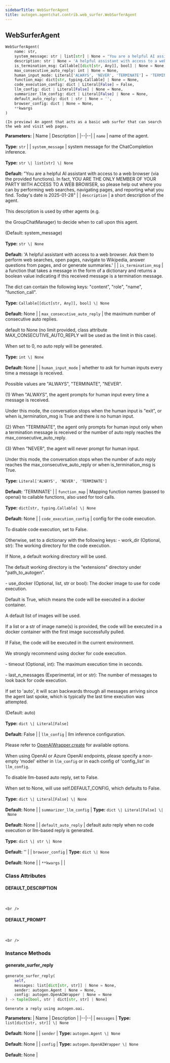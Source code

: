 ```yaml
---
sidebarTitle: WebSurferAgent
title: autogen.agentchat.contrib.web_surfer.WebSurferAgent
---
```

<h2 id="autogen.agentchat.contrib.web_surfer.WebSurferAgent" class="doc doc-heading">
    <code class="doc-symbol doc-symbol-heading doc-symbol-class"></code>
    <span class="doc doc-object-name doc-class-name">WebSurferAgent</span>
</h2>

```python
WebSurferAgent(
    name: str,
    system_message: str | list[str] | None = "You are a helpful AI assistant with access to a web browser (via the provided functions). In fact, YOU ARE THE ONLY MEMBER OF YOUR PARTY WITH ACCESS TO A WEB BROWSER, so please help out where you can by performing web searches, navigating pages, and reporting what you find. Today's date is 2025-01-28",
    description: str | None = 'A helpful assistant with access to a web browser. Ask them to perform web searches, open pages, navigate to Wikipedia, answer questions from pages, and or generate summaries.',
    is_termination_msg: Callable[[dict[str, Any]], bool] | None = None,
    max_consecutive_auto_reply: int | None = None,
    human_input_mode: Literal['ALWAYS', 'NEVER', 'TERMINATE'] = 'TERMINATE',
    function_map: dict[str, typing.Callable] | None = None,
    code_execution_config: dict | Literal[False] = False,
    llm_config: dict | Literal[False] | None = None,
    summarizer_llm_config: dict | Literal[False] | None = None,
    default_auto_reply: dict | str | None = '',
    browser_config: dict | None = None,
    **kwargs
)
```

    (In preview) An agent that acts as a basic web surfer that can search the web and visit web pages.

<b>Parameters:</b>
| Name | Description |
|--|--|
| `name` | name of the agent.<br/><br/>**Type:** `str` |
| `system_message` | system message for the ChatCompletion inference.<br/><br/>**Type:** `str \| list[str] \| None`<br/><br/>**Default:** "You are a helpful AI assistant with access to a web browser (via the provided functions). In fact, YOU ARE THE ONLY MEMBER OF YOUR PARTY WITH ACCESS TO A WEB BROWSER, so please help out where you can by performing web searches, navigating pages, and reporting what you find. Today's date is 2025-01-28" |
| `description` | a short description of the agent.<br/><br/>This description is used by other agents (e.g.<br/><br/>the GroupChatManager) to decide when to call upon this agent.<br/><br/>(Default: system_message)<br/><br/>**Type:** `str \| None`<br/><br/>**Default:** 'A helpful assistant with access to a web browser. Ask them to perform web searches, open pages, navigate to Wikipedia, answer questions from pages, and or generate summaries.' |
| `is_termination_msg` | a function that takes a message in the form of a dictionary and returns a boolean value indicating if this received message is a termination message.<br/><br/>The dict can contain the following keys: "content", "role", "name", "function_call".<br/><br/>**Type:** `Callable[[dict[str, Any]], bool] \| None`<br/><br/>**Default:** None |
| `max_consecutive_auto_reply` | the maximum number of consecutive auto replies.<br/><br/>default to None (no limit provided, class attribute MAX_CONSECUTIVE_AUTO_REPLY will be used as the limit in this case).<br/><br/>When set to 0, no auto reply will be generated.<br/><br/>**Type:** `int \| None`<br/><br/>**Default:** None |
| `human_input_mode` | whether to ask for human inputs every time a message is received.<br/><br/>Possible values are "ALWAYS", "TERMINATE", "NEVER".<br/><br/>(1) When "ALWAYS", the agent prompts for human input every time a message is received.<br/><br/>Under this mode, the conversation stops when the human input is "exit", or when is_termination_msg is True and there is no human input.<br/><br/>(2) When "TERMINATE", the agent only prompts for human input only when a termination message is received or the number of auto reply reaches the max_consecutive_auto_reply.<br/><br/>(3) When "NEVER", the agent will never prompt for human input.<br/><br/>Under this mode, the conversation stops when the number of auto reply reaches the max_consecutive_auto_reply or when is_termination_msg is True.<br/><br/>**Type:** `Literal['ALWAYS', 'NEVER', 'TERMINATE']`<br/><br/>**Default:** 'TERMINATE' |
| `function_map` | Mapping function names (passed to openai) to callable functions, also used for tool calls.<br/><br/>**Type:** `dict[str, typing.Callable] \| None`<br/><br/>**Default:** None |
| `code_execution_config` | config for the code execution.<br/><br/>To disable code execution, set to False.<br/><br/>Otherwise, set to a dictionary with the following keys: - work_dir (Optional, str): The working directory for the code execution.<br/><br/>If None, a default working directory will be used.<br/><br/>The default working directory is the "extensions" directory under "path_to_autogen".<br/><br/>- use_docker (Optional, list, str or bool): The docker image to use for code execution.<br/><br/>Default is True, which means the code will be executed in a docker container.<br/><br/>A default list of images will be used.<br/><br/>If a list or a str of image name(s) is provided, the code will be executed in a docker container with the first image successfully pulled.<br/><br/>If False, the code will be executed in the current environment.<br/><br/>We strongly recommend using docker for code execution.<br/><br/>- timeout (Optional, int): The maximum execution time in seconds.<br/><br/>- last_n_messages (Experimental, int or str): The number of messages to look back for code execution.<br/><br/>If set to 'auto', it will scan backwards through all messages arriving since the agent last spoke, which is typically the last time execution was attempted.<br/><br/>(Default: auto)<br/><br/>**Type:** `dict \| Literal[False]`<br/><br/>**Default:** False |
| `llm_config` | llm inference configuration.<br/><br/>Please refer to [OpenAIWrapper.create](/reference/autogen/OpenAIWrapper#create) for available options.<br/><br/>When using OpenAI or Azure OpenAI endpoints, please specify a non-empty 'model' either in `llm_config` or in each config of 'config_list' in `llm_config`.<br/><br/>To disable llm-based auto reply, set to False.<br/><br/>When set to None, will use self.DEFAULT_CONFIG, which defaults to False.<br/><br/>**Type:** `dict \| Literal[False] \| None`<br/><br/>**Default:** None |
| `summarizer_llm_config` | **Type:** `dict \| Literal[False] \| None`<br/><br/>**Default:** None |
| `default_auto_reply` | default auto reply when no code execution or llm-based reply is generated.<br/><br/>**Type:** `dict \| str \| None`<br/><br/>**Default:** '' |
| `browser_config` | **Type:** `dict \| None`<br/><br/>**Default:** None |
| `**kwargs` |  |

### Class Attributes

<code class="doc-symbol doc-symbol-heading doc-symbol-attribute"></code>
#### DEFAULT_DESCRIPTION
<br />

    <br />

<code class="doc-symbol doc-symbol-heading doc-symbol-attribute"></code>
#### DEFAULT_PROMPT
<br />

    <br />

### Instance Methods

<code class="doc-symbol doc-symbol-heading doc-symbol-method"></code>
#### generate_surfer_reply

```python
generate_surfer_reply(
    self,
    messages: list[dict[str, str]] | None = None,
    sender: autogen.Agent | None = None,
    config: autogen.OpenAIWrapper | None = None
) -> tuple[bool, str | dict[str, str] | None]
```

    Generate a reply using autogen.oai.

<b>Parameters:</b>
| Name | Description |
|--|--|
| `messages` | **Type:** `list[dict[str, str]] \| None`<br/><br/>**Default:** None |
| `sender` | **Type:** `autogen.Agent \| None`<br/><br/>**Default:** None |
| `config` | **Type:** `autogen.OpenAIWrapper \| None`<br/><br/>**Default:** None |

<br />